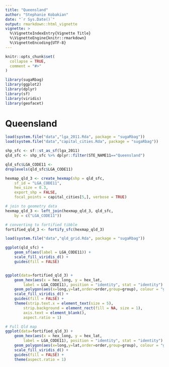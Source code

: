 ```yaml
---
title: "Queensland"
author: "Stephanie Kobakian"
date: "`r Sys.Date()`"
output: rmarkdown::html_vignette
vignette: >
  %\VignetteIndexEntry{Vignette Title}
  %\VignetteEngine{knitr::rmarkdown}
  %\VignetteEncoding{UTF-8}
---
```


```r
knitr::opts_chunk$set(
  collapse = TRUE,
  comment = "#>"
)
```


```r
library(sugaRbag)
library(ggplot2)
library(dplyr)
library(sf)
library(viridis)
library(geofacet)
```


# Queensland

```r
load(system.file("data","lga_2011.Rda", package = "sugaRbag"))
load(system.file("data","capital_cities.Rda", package = "sugaRbag"))

shp_sfc <- sf::st_as_sf(lga_2011)
qld_sfc <- shp_sfc %>% dplyr::filter(STE_NAME11=="Queensland")

qld_sfc$LGA_CODE11 <-
droplevels(qld_sfc$LGA_CODE11)
```

```r
hexmap_qld_3 <- create_hexmap(shp = qld_sfc,
    sf_id = "LGA_CODE11",
    hex_size = 0.3,
    export_shp = FALSE,
    focal_points = capital_cities[5,], verbose = TRUE)
```

```r
# join to geometry data
hexmap_qld_3 <- left_join(hexmap_qld_3, qld_sfc,
    by = c("LGA_CODE11"))

# converting to fortified tibble
fortified_qld_3 <- fortify_sfc(hexmap_qld_3)
```



```r
load(system.file("data","qld_grid.Rda", package = "sugaRbag"))

ggplot(qld_sfc) +
    geom_sf(aes(label = LGA_CODE11)) +
    scale_fill_viridis_d() +
    guides(fill = FALSE)


ggplot(data=fortified_qld_3) +
    geom_hex(aes(x = hex_long, y = hex_lat,
        label = LGA_CODE11), position = "identity", stat = "identity") +
    geom_polygon(aes(x=long,y=lat,order=order,group=group), colour = "grey", fill = NA) +
    scale_fill_viridis_d() +
    guides(fill = FALSE) +
    theme(strip.text.x = element_text(size = 5),
        strip.background = element_rect(fill = NA, size = 1),
        axis.text = element_blank(),
        aspect.ratio = 1)

```


```r

# Full Qld map
ggplot(data=fortified_qld_3) +
    geom_hex(aes(x = hex_long, y = hex_lat,
        label = LGA_CODE11), position = "identity", stat = "identity") +
    geom_polygon(aes(x=long,y=lat,order=order,group=group), colour = "grey", fill = NA) +
    scale_fill_viridis_d() +
    guides(fill = FALSE) +
    theme(aspect.ratio = 1)

```


